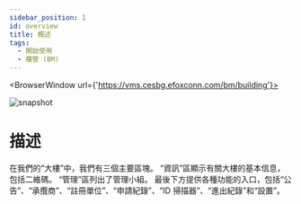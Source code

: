 ---
sidebar_position: 1
id: overview
title: 概述
tags:
  - 開始使用
  - 樓管 (BM)
---


<BrowserWindow url={'https://vms.cesbg.efoxconn.com/bm/building'}>

![snapshot](../../assets/bm/bm-overview-zh-hant.png)

</BrowserWindow>

# 描述

在我們的“大樓”中，我們有三個主要區塊。 “資訊”區顯示有關大樓的基本信息，包括二維碼。 “管理”區列出了管理小組。 最後下方提供各種功能的入口，包括“公告”、“承攬商”、“註冊單位”、“申請紀錄”、“ID 掃描器”、“進出紀錄”和“設置”。

